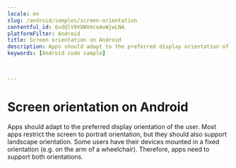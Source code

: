 ```yaml
---
locale: en
slug: /android/samples/screen-orientation
contentful_id: 6vdQlV9XUWVmceAoWjwLNA
platformFilter: Android
title: Screen orientation on Android
description: Apps should adapt to the preferred display orientation of the user.
keywords: [Android code sample]


	
---
```


# Screen orientation on Android

Apps should adapt to the preferred display orientation of the user. Most apps restrict the screen to portrait orientation, but they should also support landscape orientation. Some users have their devices mounted in a fixed orientation (e.g. on the arm of a wheelchair). Therefore, apps need to support both orientations.

<CodeSample id="screen-orientation" locale="en" platform="android"/>